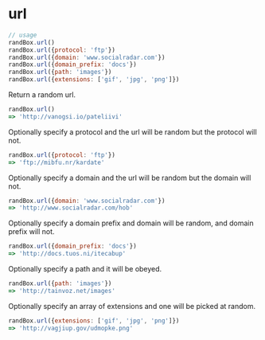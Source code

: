 # url

```js
// usage
randBox.url()
randBox.url({protocol: 'ftp'})
randBox.url({domain: 'www.socialradar.com'})
randBox.url({domain_prefix: 'docs'})
randBox.url({path: 'images'})
randBox.url({extensions: ['gif', 'jpg', 'png']})
```

Return a random url.

```js
randBox.url()
=> 'http://vanogsi.io/pateliivi'
```

Optionally specify a protocol and the url will be random but the protocol will not.

```js
randBox.url({protocol: 'ftp'})
=> 'ftp://mibfu.nr/kardate'
```

Optionally specify a domain and the url will be random but the domain will not.

```js
randBox.url({domain: 'www.socialradar.com'})
=> 'http://www.socialradar.com/hob'
```

Optionally specify a domain prefix and domain will be random, and domain prefix will not.

```js
randBox.url({domain_prefix: 'docs'})
=> 'http://docs.tuos.ni/itecabup'
```

Optionally specify a path and it will be obeyed.

```js
randBox.url({path: 'images'})
=> 'http://tainvoz.net/images'
```

Optionally specify an array of extensions and one will be picked at random.

```js
randBox.url({extensions: ['gif', 'jpg', 'png']})
=> 'http://vagjiup.gov/udmopke.png'
```
